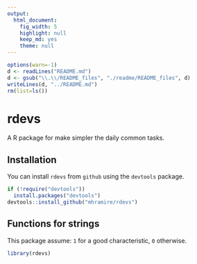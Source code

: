 ```yaml
---
output:
  html_document:
    fig_width: 5
    highlight: null
    keep_md: yes
    theme: null
---
```

```r
options(warn=-1)
d <- readLines("README.md")
d <- gsub("\\.\\/README_files", "./readme/README_files", d)
writeLines(d, "../README.md")
rm(list=ls())
```

# rdevs
A R package for make simpler the daily common tasks.

## Installation
You can install `rdevs` from `github` using the `devtools` package.

```r
if (!require("devtools"))
  install.packages("devtools")
devtools::install_github("mhramire/rdevs")
```

## Functions for strings

This package assume: `1` for a good characteristic, `0` otherwise. 

```r
library(rdevs)
```

```r

```
